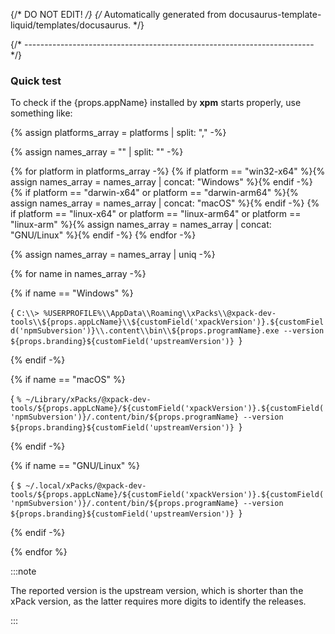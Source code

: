 {/* DO NOT EDIT! */}
{/* Automatically generated from docusaurus-template-liquid/templates/docusaurus. */}



{/* ------------------------------------------------------------------------ */}

### Quick test

To check if the {props.appName} installed by **xpm** starts properly, use something like:

{% assign platforms_array = platforms | split: "," -%}

{% assign names_array = "" | split: "" -%}

{% for platform in platforms_array -%}
{% if platform == "win32-x64" %}{% assign names_array = names_array | concat: "Windows" %}{% endif -%}
{% if platform == "darwin-x64" or platform == "darwin-arm64" %}{% assign names_array = names_array | concat: "macOS" %}{% endif -%}
{% if platform == "linux-x64" or platform == "linux-arm64" or platform == "linux-arm" %}{% assign names_array = names_array | concat: "GNU/Linux" %}{% endif -%}
{% endfor -%}

{% assign names_array = names_array | uniq -%}

<Tabs groupId="operating-systems">
{% for name in names_array -%}

{% if name == "Windows" %}
<TabItem value="windows" label="Windows" default>

<CodeBlock language="console"> {
`C:\\> %USERPROFILE%\\AppData\\Roaming\\xPacks\\@xpack-dev-tools\\${props.appLcName}\\${customField('xpackVersion')}.${customField('npmSubversion')}\\.content\\bin\\${props.programName}.exe --version
${props.branding}${customField('upstreamVersion')}
`} </CodeBlock>

</TabItem>
{% endif -%}

{% if name == "macOS" %}
<TabItem value="macos" label="macOS">

<CodeBlock language="console"> {
`% ~/Library/xPacks/@xpack-dev-tools/${props.appLcName}/${customField('xpackVersion')}.${customField('npmSubversion')}/.content/bin/${props.programName} --version
${props.branding}${customField('upstreamVersion')}
`} </CodeBlock>

</TabItem>
{% endif -%}

{% if name == "GNU/Linux" %}
<TabItem value="linux" label="GNU/Linux">

<CodeBlock language="console"> {
`$ ~/.local/xPacks/@xpack-dev-tools/${props.appLcName}/${customField('xpackVersion')}.${customField('npmSubversion')}/.content/bin/${props.programName} --version
${props.branding}${customField('upstreamVersion')}
`} </CodeBlock>

</TabItem>
{% endif -%}

{% endfor %}
</Tabs>

:::note

The reported version is the upstream version, which is shorter than the xPack
version, as the latter requires more digits to identify the releases.

:::
